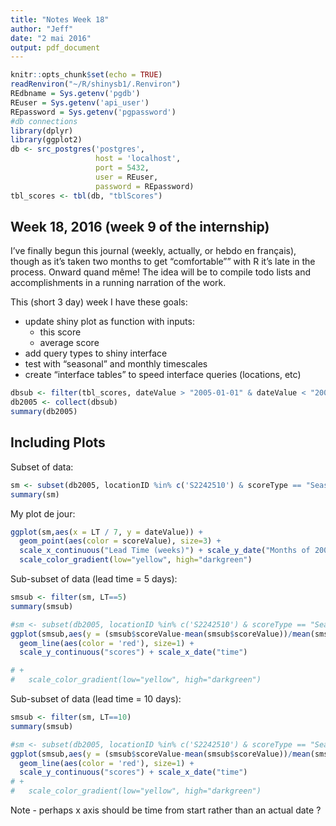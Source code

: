 ```yaml
---
title: "Notes Week 18"
author: "Jeff"
date: "2 mai 2016"
output: pdf_document
---
```


```r
knitr::opts_chunk$set(echo = TRUE)
readRenviron("~/R/shinysb1/.Renviron")
REdbname = Sys.getenv('pgdb')
REuser = Sys.getenv('api_user')
REpassword = Sys.getenv('pgpassword')
#db connections
library(dplyr)
library(ggplot2)
db <- src_postgres('postgres',
                   host = 'localhost',
                   port = 5432,
                   user = REuser,
                   password = REpassword)
tbl_scores <- tbl(db, "tblScores")
```

## Week 18, 2016 (week 9 of the internship)
I've finally begun this journal (weekly, actually, or hebdo en français), though as it's taken two months to get "comfortable"" with R it's late in the process. Onward quand même! 
The idea will be to compile todo lists and accomplishments in a running narration of the work.

This (short 3 day) week I have these goals:

* update shiny plot as function with inputs:
    + this score
    + average score

* add query types to shiny interface
* test with "seasonal" and monthly timescales
* create "interface tables" to speed interface queries (locations, etc)


```r
dbsub <- filter(tbl_scores, dateValue > "2005-01-01" & dateValue < "2005-12-31")
db2005 <- collect(dbsub)
summary(db2005)
```

## Including Plots

Subset of data:
```r
sm <- subset(db2005, locationID %in% c('S2242510') & scoreType == "Seasonal_LS_month")
summary(sm)

```


My plot de jour:

```r
ggplot(sm,aes(x = LT / 7, y = dateValue)) +
  geom_point(aes(color = scoreValue), size=3) +
  scale_x_continuous("Lead Time (weeks)") + scale_y_date("Months of 2005 (January omitted)") +
  scale_color_gradient(low="yellow", high="darkgreen")
```

Sub-subset of data (lead time = 5 days):
```r
smsub <- filter(sm, LT==5)
summary(smsub)

```

```r
#sm <- subset(db2005, locationID %in% c('S2242510') & scoreType == "Seasonal_LS_month")
ggplot(smsub,aes(y = (smsub$scoreValue-mean(smsub$scoreValue))/mean(smsub$scoreValue), x = dateValue)) +
  geom_line(aes(color = 'red'), size=1) +
  scale_y_continuous("scores") + scale_x_date("time")

# +
#   scale_color_gradient(low="yellow", high="darkgreen")
```

Sub-subset of data (lead time = 10 days):
```r
smsub <- filter(sm, LT==10)
summary(smsub)

```

```r
#sm <- subset(db2005, locationID %in% c('S2242510') & scoreType == "Seasonal_LS_month")
ggplot(smsub,aes(y = (smsub$scoreValue-mean(smsub$scoreValue))/mean(smsub$scoreValue), x = dateValue)) +
  geom_line(aes(color = 'red'), size=1) +
  scale_y_continuous("scores") + scale_x_date("time")
# +
#   scale_color_gradient(low="yellow", high="darkgreen")
```


Note - perhaps x axis should be time from start rather than an actual date ?


